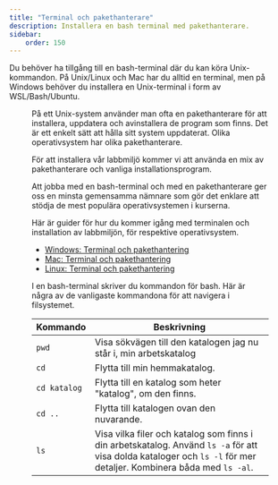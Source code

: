 ```yaml
---
title: "Terminal och pakethanterare"
description: Installera en bash terminal med pakethanterare.
sidebar:
    order: 150
---
```



<YouTube id="xBVVvwh_cxw" />

Du behöver ha tillgång till en bash-terminal där du kan köra Unix-kommandon. På Unix/Linux och Mac har du alltid en terminal, men på Windows behöver du installera en Unix-terminal i form av WSL/Bash/Ubuntu.


<Figure 
    src={terminal1}
    caption="En terminal som kör kommandot cowsay."
/>

På ett Unix-system använder man ofta en pakethanterare för att installera, uppdatera och avinstallera de program som finns. Det är ett enkelt sätt att hålla sitt system uppdaterat. Olika operativsystem har olika pakethanterare.

För att installera vår labbmiljö kommer vi att använda en mix av pakethanterare och vanliga installationsprogram.

Att jobba med en bash-terminal och med en pakethanterare ger oss en minsta gemensamma nämnare som gör det enklare att stödja de mest populära operativsystemen i kurserna.

Här är guider för hur du kommer igång med terminalen och installation av labbmiljön, för respektive operativsystem.

* [Windows: Terminal och pakethantering](./laromaterial/labbmiljo/terminal-windows)
* [Mac: Terminal och pakethantering](./laromaterial/labbmiljo/terminal-mac)
* [Linux: Terminal och pakethantering](./laromaterial/labbmiljo/terminal-linux)

I en bash-terminal skriver du kommandon för bash. Här är några av de vanligaste kommandona för att navigera i filsystemet.

| Kommando | Beskrivning |
|----------|-------------|
| `pwd`    | Visa sökvägen till den katalogen jag nu står i, min arbetskatalog |
| `cd`     | Flytta till min hemmakatalog. |
| `cd katalog` | Flytta till en katalog som heter "katalog", om den finns. |
| `cd ..`  | Flytta till katalogen ovan den nuvarande. |
| `ls`  | Visa vilka filer och katalog som finns i din arbetskatalog. Använd `ls -a` för att visa dolda kataloger och `ls -l` för mer detaljer. Kombinera båda med `ls -al`. |
